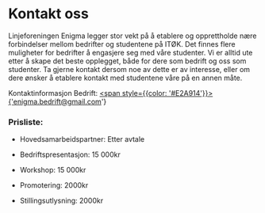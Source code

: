# Kontakt oss


<Cookie />

Linjeforeningen Enigma legger stor vekt på å etablere og opprettholde nære forbindelser mellom bedrifter og studentene på ITØK. Det finnes flere muligheter for bedrifter å engasjere seg med våre studenter. Vi er alltid ute etter å skape det beste opplegget, både for dere som bedrift og oss som studenter. Ta gjerne kontakt dersom noe av dette er av interesse, eller om dere ønsker å etablere kontakt med studentene våre på en annen måte.

Kontaktinformasjon Bedrift: <a href='mailto:enigma.bedrift@gmail.com'><span style={{color: '#E2A914'}}>{'enigma.bedrift@gmail.com'}</span></a>


### Prisliste:
- Hovedsamarbeidspartner: Etter avtale

- Bedriftspresentasjon: 15 000kr

- Workshop: 15 000kr

- Promotering: 2000kr

- Stillingsutlysning: 2000kr
